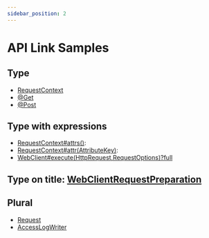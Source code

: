 ```yaml
---
sidebar_position: 2
---
```


# API Link Samples

## Type

- [RequestContext](type)
- [@Get](type)
- [@Post](type)

## Type with expressions

- [RequestContext#attrs()](type):
- [RequestContext#attr(AttributeKey)](type):
- [WebClient#execute(HttpRequest,RequestOptions)?full](type)

## Type on title: [WebClientRequestPreparation](type)

## Plural

- [Request](typeplural)
- [AccessLogWriter](typeplural)
